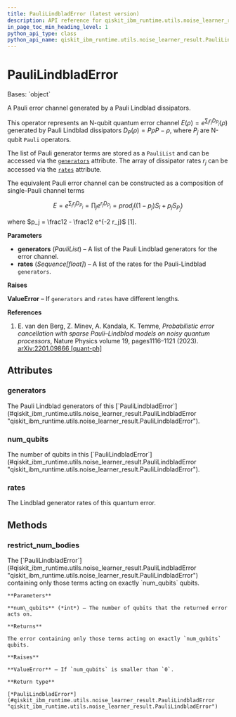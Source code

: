 ```yaml
---
title: PauliLindbladError (latest version)
description: API reference for qiskit_ibm_runtime.utils.noise_learner_result.PauliLindbladError in the latest version of qiskit-ibm-runtime
in_page_toc_min_heading_level: 1
python_api_type: class
python_api_name: qiskit_ibm_runtime.utils.noise_learner_result.PauliLindbladError
---
```


# PauliLindbladError

<Class id="qiskit_ibm_runtime.utils.noise_learner_result.PauliLindbladError" isDedicatedPage={true} github="https://github.com/Qiskit/qiskit-ibm-runtime/tree/stable/0.39/qiskit_ibm_runtime/utils/noise_learner_result.py#L42-L133" signature="PauliLindbladError(generators, rates)" modifiers="class">
  Bases: `object`

  A Pauli error channel generated by a Pauli Lindblad dissipators.

  This operator represents an N-qubit quantum error channel $E(\rho) = e^{\sum_j r_j D_{P_j}}(\rho)$ generated by Pauli Lindblad dissipators $D_P(\rho) = P \rho P - \rho$, where $P_j$ are N-qubit `Pauli` operators.

  The list of Pauli generator terms are stored as a `PauliList` and can be accessed via the [`generators`](#qiskit_ibm_runtime.utils.noise_learner_result.PauliLindbladError.generators "qiskit_ibm_runtime.utils.noise_learner_result.PauliLindbladError.generators") attribute. The array of dissipator rates $r_j$ can be accessed via the [`rates`](#qiskit_ibm_runtime.utils.noise_learner_result.PauliLindbladError.rates "qiskit_ibm_runtime.utils.noise_learner_result.PauliLindbladError.rates") attribute.

  The equivalent Pauli error channel can be constructed as a composition of single-Pauli channel terms

$$
E = e^{\sum_j r_j D_{P_j}} = \prod_j e^{r_j D_{P_j}}
= prod_j \left( (1 - p_j) S_I + p_j S_{P_j} \right)
$$

  where $p_j = \frac12 - \frac12 e^{-2 r_j}$ \[1].

  **Parameters**

  *   **generators** (*PauliList*) – A list of the Pauli Lindblad generators for the error channel.
  *   **rates** (*Sequence\[float]*) – A list of the rates for the Pauli-Lindblad `generators`.

  **Raises**

  **ValueError** – If `generators` and `rates` have different lengths.

  **References**

  1.  E. van den Berg, Z. Minev, A. Kandala, K. Temme, *Probabilistic error cancellation with sparse Pauli–Lindblad models on noisy quantum processors*, Nature Physics volume 19, pages1116–1121 (2023). [arXiv:2201.09866 \[quant-ph\]](https://arxiv.org/abs/2201.09866)

  ## Attributes

  ### generators

  <Attribute id="qiskit_ibm_runtime.utils.noise_learner_result.PauliLindbladError.generators">
    The Pauli Lindblad generators of this [`PauliLindbladError`](#qiskit_ibm_runtime.utils.noise_learner_result.PauliLindbladError "qiskit_ibm_runtime.utils.noise_learner_result.PauliLindbladError").
  </Attribute>

  ### num\_qubits

  <Attribute id="qiskit_ibm_runtime.utils.noise_learner_result.PauliLindbladError.num_qubits">
    The number of qubits in this [`PauliLindbladError`](#qiskit_ibm_runtime.utils.noise_learner_result.PauliLindbladError "qiskit_ibm_runtime.utils.noise_learner_result.PauliLindbladError").
  </Attribute>

  ### rates

  <Attribute id="qiskit_ibm_runtime.utils.noise_learner_result.PauliLindbladError.rates">
    The Lindblad generator rates of this quantum error.
  </Attribute>

  ## Methods

  ### restrict\_num\_bodies

  <Function id="qiskit_ibm_runtime.utils.noise_learner_result.PauliLindbladError.restrict_num_bodies" github="https://github.com/Qiskit/qiskit-ibm-runtime/tree/stable/0.39/qiskit_ibm_runtime/utils/noise_learner_result.py#L109-L126" signature="restrict_num_bodies(num_qubits)">
    The [`PauliLindbladError`](#qiskit_ibm_runtime.utils.noise_learner_result.PauliLindbladError "qiskit_ibm_runtime.utils.noise_learner_result.PauliLindbladError") containing only those terms acting on exactly `num_qubits` qubits.

    **Parameters**

    **num\_qubits** (*int*) – The number of qubits that the returned error acts on.

    **Returns**

    The error containing only those terms acting on exactly `num_qubits` qubits.

    **Raises**

    **ValueError** – If `num_qubits` is smaller than `0`.

    **Return type**

    [*PauliLindbladError*](#qiskit_ibm_runtime.utils.noise_learner_result.PauliLindbladError "qiskit_ibm_runtime.utils.noise_learner_result.PauliLindbladError")
  </Function>
</Class>

